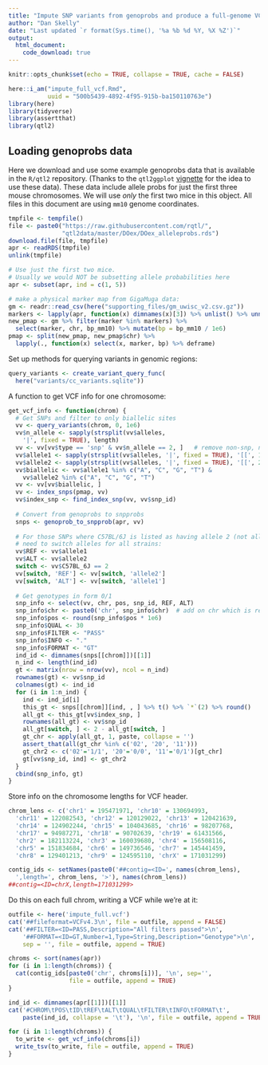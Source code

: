 ```yaml
---
title: "Impute SNP variants from genoprobs and produce a full-genome VCF"
author: "Dan Skelly"
date: "Last updated `r format(Sys.time(), '%a %b %d %Y, %X %Z')`"
output:
  html_document:
    code_download: true
---
```


```r
knitr::opts_chunk$set(echo = TRUE, collapse = TRUE, cache = FALSE)

here::i_am("impute_full_vcf.Rmd", 
           uuid = "500b5439-4892-4f95-915b-ba150110763e")
library(here)
library(tidyverse)
library(assertthat)
library(qtl2)
```

## Loading genoprobs data

Here we download and use some example genoprobs data
that is available in the `R/qtl2` repository.
(Thanks to the `qtl2ggplot` 
[vignette](https://cran.r-project.org/web/packages/qtl2ggplot/vignettes/qtl2ggplot.html) 
for the idea to use these data).
These data include allele probs for just the first three mouse
chromosomes. We will use *only* the first two mice in this object.
All files in this document are using `mm10` genome coordinates.

```r
tmpfile <- tempfile()
file <- paste0("https://raw.githubusercontent.com/rqtl/",
               "qtl2data/master/DOex/DOex_alleleprobs.rds")
download.file(file, tmpfile)
apr <- readRDS(tmpfile)
unlink(tmpfile)

# Use just the first two mice. 
# Usually we would NOT be subsetting allele probabilities here
apr <- subset(apr, ind = c(1, 5))

# make a physical marker map from GigaMuga data:
gm <- readr::read_csv(here("supporting_files/gm_uwisc_v2.csv.gz"))
markers <- lapply(apr, function(x) dimnames(x)[3]) %>% unlist() %>% unname()
new_pmap <- gm %>% filter(marker %in% markers) %>% 
  select(marker, chr, bp_mm10) %>% mutate(bp = bp_mm10 / 1e6)
pmap <- split(new_pmap, new_pmap$chr) %>%
  lapply(., function(x) select(x, marker, bp) %>% deframe)
```

Set up methods for querying variants in genomic regions:
```r
query_variants <- create_variant_query_func(
  here("variants/cc_variants.sqlite"))
```

A function to get VCF info for one chromosome:
```r
get_vcf_info <- function(chrom) {
  # Get SNPs and filter to only biallelic sites
  vv <- query_variants(chrom, 0, 1e6)
  vv$n_allele <- sapply(strsplit(vv$alleles,
    '|', fixed = TRUE), length)
  vv <- vv[vv$type == 'snp' & vv$n_allele == 2, ]   # remove non-snp, non-biallelic
  vv$allele1 <- sapply(strsplit(vv$alleles, '|', fixed = TRUE), '[[', 1)
  vv$allele2 <- sapply(strsplit(vv$alleles, '|', fixed = TRUE), '[[', 2)
  vv$biallelic <- vv$allele1 %in% c("A", "C", "G", "T") &
    vv$allele2 %in% c("A", "C", "G", "T")
  vv <- vv[vv$biallelic, ]
  vv <- index_snps(pmap, vv)
  vv$index_snp <- find_index_snp(vv, vv$snp_id)
  
  # Convert from genoprobs to snpprobs
  snps <- genoprob_to_snpprob(apr, vv)
  
  # For those SNPs where C57BL/6J is listed as having allele 2 (not allele 1),
  # need to switch alleles for all strains:
  vv$REF <- vv$allele1
  vv$ALT <- vv$allele2
  switch <- vv$C57BL_6J == 2
  vv[switch, 'REF'] <- vv[switch, 'allele2']
  vv[switch, 'ALT'] <- vv[switch, 'allele1']
  
  # Get genotypes in form 0/1
  snp_info <- select(vv, chr, pos, snp_id, REF, ALT)
  snp_info$chr <- paste0('chr', snp_info$chr)  # add on chr which is required for demux with CellRanger BAMs
  snp_info$pos <- round(snp_info$pos * 1e6)
  snp_info$QUAL <- 30
  snp_info$FILTER <- "PASS"
  snp_info$INFO <- "."
  snp_info$FORMAT <- "GT"
  ind_id <- dimnames(snps[[chrom]])[[1]]
  n_ind <- length(ind_id)
  gt <- matrix(nrow = nrow(vv), ncol = n_ind)
  rownames(gt) <- vv$snp_id
  colnames(gt) <- ind_id
  for (i in 1:n_ind) {
    ind <- ind_id[i]
    this_gt <- snps[[chrom]][ind, , ] %>% t() %>% `*`(2) %>% round()
    all_gt <- this_gt[vv$index_snp, ]
    rownames(all_gt) <- vv$snp_id
    all_gt[switch, ] <- 2 - all_gt[switch, ]
    gt_chr <- apply(all_gt, 1, paste, collapse = '')
    assert_that(all(gt_chr %in% c('02', '20', '11')))
    gt_chr2 <- c('02'='1/1', '20'='0/0', '11'='0/1')[gt_chr]
    gt[vv$snp_id, ind] <- gt_chr2
  }
  cbind(snp_info, gt)
}
```

Store info on the chromosome lengths for VCF header.
```r
chrom_lens <- c('chr1' = 195471971, 'chr10' = 130694993,
  'chr11' = 122082543, 'chr12' = 120129022, 'chr13' = 120421639,
  'chr14' = 124902244, 'chr15' = 104043685, 'chr16' = 98207768,
  'chr17' = 94987271, 'chr18' = 90702639, 'chr19' = 61431566,
  'chr2' = 182113224, 'chr3' = 160039680, 'chr4' = 156508116,
  'chr5' = 151834684, 'chr6' = 149736546, 'chr7' = 145441459,
  'chr8' = 129401213, 'chr9' = 124595110, 'chrX' = 171031299)

contig_ids <- setNames(paste0('##contig=<ID=', names(chrom_lens),
  ',length=', chrom_lens, '>'), names(chrom_lens))
##contig=<ID=chrX,length=171031299>
```


Do this on each full chrom, writing a VCF while we're at it:
```r
outfile <- here('impute_full.vcf')
cat('##fileformat=VCFv4.3\n', file = outfile, append = FALSE)
cat('##FILTER=<ID=PASS,Description="All filters passed">\n', 
    '##FORMAT=<ID=GT,Number=1,Type=String,Description="Genotype">\n',
    sep = '', file = outfile, append = TRUE)

chroms <- sort(names(apr))
for (i in 1:length(chroms)) {
  cat(contig_ids[paste0('chr', chroms[i])], '\n', sep='', 
                 file = outfile, append = TRUE)
}

ind_id <- dimnames(apr[[1]])[[1]]
cat('#CHROM\tPOS\tID\tREF\tALT\tQUAL\tFILTER\tINFO\tFORMAT\t', 
    paste(ind_id, collapse = '\t'), '\n', file = outfile, append = TRUE)

for (i in 1:length(chroms)) {
  to_write <- get_vcf_info(chroms[i])
  write_tsv(to_write, file = outfile, append = TRUE)
}
```
